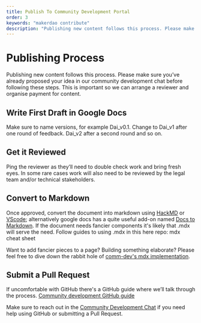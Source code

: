```yaml
---
title: Publish To Community Development Portal
order: 3
keywords: "makerdao contribute"
description: "Publishing new content follows this process. Please make sure you’ve already proposed your idea in our community development chat before following these steps."
---
```


# Publishing Process

Publishing new content follows this process. Please make sure you’ve already proposed your idea in our community development chat before following these steps. This is important so we can arrange a reviewer and organise payment for content.

<Process>

<Box>

## Write First Draft in Google Docs

Make sure to name versions, for example Dai_v0.1.
Change to Dai_v1 after one round of feedback. Dai_v2 after a second round and so on.

</Box>

<Box>

## Get it Reviewed

Ping the reviewer as they’ll need to double check work and bring fresh eyes. In some rare cases work will also need to be reviewed by the legal team and/or technical stakeholders.

</Box>

<Box>

## Convert to Markdown

Once approved, convert the document into markdown using [HackMD](http://hackmd.io/) or [VScode](https://code.visualstudio.com/download); alternatively google docs has a quite useful add-on named [Docs to Markdown](https://gsuite.google.com/marketplace/app/docs_to_markdown/700168918607).
If the document needs fancier components it's likely that .mdx will serve the need. Follow guides to using .mdx in this here repo: <Link to="/resources/content/cheatsheet/">mdx cheat sheet</Link>

<Callout icon="plus" secondary>

Want to add fancier pieces to a page? Building something elaborate? Please feel free to dive down the rabbit hole of [comm-dev's mdx implementation](/resources/technical-content/installation-guide/).

</Callout>

</Box>

<Box>

## Submit a Pull Request

If uncomfortable with GitHub there's a GitHub guide where we’ll talk through the process. [Community development GitHub guide](/work_with_us/content/using-github/)

Make sure to reach out in the [Community Development Chat](https://chat.makerdao.com/channel/community-development) if you need help using GitHub or submitting a Pull Request.

</Box>

</Process>
